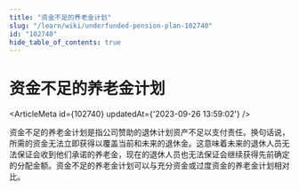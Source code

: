 ```yaml
---
title: "资金不足的养老金计划"
slug: "/learn/wiki/underfunded-pension-plan-102740"
id: "102740"
hide_table_of_contents: true
---
```



# 资金不足的养老金计划

<ArticleMeta id={102740} updatedAt={'2023-09-26 13:59:02'} />
<div className='border-solid border-b border-t-0 my-4 border-[var(--ifm-color-gray-300)]' />

资金不足的养老金计划是指公司赞助的退休计划资产不足以支付责任。换句话说，所需的资金无法立即获得以覆盖当前和未来的退休金。这意味着未来的退休人员无法保证会收到他们承诺的养老金，现在的退休人员也无法保证会继续获得先前确定的分配金额。资金不足的养老金计划可以与充分资金或过度资金的养老金计划相对比。
